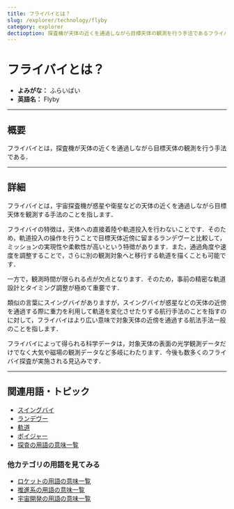 ```yaml
---
title: フライバイとは？
slug: /explorer/technology/flyby
category: explorer
dectioption: 探査機が天体の近くを通過しながら目標天体の観測を行う手法であるフライバイの意味・定義・内容について解説します．
---
```



<Head>
  <script type="application/ld+json">
    {`{
      "@context": "https://schema.org",
      "@type": "DefinedTerm",
      "name": "フライバイ",
      "inDefinedTermSet": "https://space-dev-terms.pages.dev",
      "termCode": "explorer/technology/flyby",
      "description": "探査機が天体の近くを通過しながら目標天体の観測を行う手法であるフライバイの意味・定義・内容について解説します．",
      "url": "https://space-dev-terms.pages.dev/docs/explorer/technology/flyby"
    }`}
  </script>
</Head>

# フライバイとは？

- **よみがな：** ふらいばい  
- **英語名：** Flyby  

---

## 概要

フライバイとは，探査機が天体の近くを通過しながら目標天体の観測を行う手法である．

---

## 詳細

フライバイとは，宇宙探査機が惑星や衛星などの天体の近くを通過しながら目標天体を観測する手法のことを指します．

フライバイの特徴は，天体への直接着陸や軌道投入を行わないことです．そのため，軌道投入の操作を行うことで目標天体近傍に留まるランデヴーと比較して，ミッションの実現性や柔軟性が高いという特徴があります．また，通過角度や速度を調整することで，さらに別の観測対象へと移行する軌道を描くことも可能です．

一方で，観測時間が限られる点が欠点となります．そのため，事前の精密な軌道設計とタイミング調整が極めて重要です．

類似の言葉にスイングバイがありますが，スイングバイが惑星などの天体の近傍を通過する際に重力を利用して軌道を変化させたりする航行手法のことを指すのに対して，フライバイはより広い意味で対象天体の近傍を通過する航法手法一般のことを指します．

フライバイによって得られる科学データは，対象天体の表面の光学観測データだけでなく大気や磁場の観測データなど多岐にわたります．今後も数多くのフライバイ探査が実施される見込みです．

---

## 関連用語・トピック

- [スイングバイ](/docs/explorer/technology/swingby)
- [ランデヴー](/docs/explorer/technology/rendezvous)
- [軌道](/docs/orbit/orbit)
- [ボイジャー](/docs/explorer/mission/voyager)
- [探査の用語の意味一覧](/docs/category/explorer)

### 他カテゴリの用語を見てみる
- [ロケットの用語の意味一覧](/docs/category/rocket)
- [推進系の用語の意味一覧](/docs/category/propulsion)
- [宇宙開発の用語の意味一覧](/docs/category/glossary)